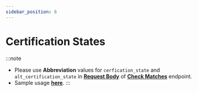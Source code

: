 ```yaml
---
sidebar_position: 8
---
```



# Certification States
:::note
- Please use **Abbreviation** values for `cerfication_state` and `alt_certification_state` in [**Request Body**](./create-employees.md#request-body) of [**Check Matches**](./create-employees.md) endpoint.
- Sample usage **[here](./create-employees#json)**.
:::

<States />
